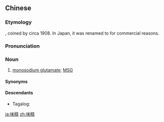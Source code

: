 ==Chinese==
{{zh-forms}}

===Etymology===
{{bor|zh|ja|-}} {{ja-r|味精|みせい}}, coined by {{w|Kikunae Ikeda}} circa 1908. In Japan, it was renamed to {{ja-r|味の素|あじのもと}} for commercial reasons.

===Pronunciation===
{{zh-pron
|m=wèijīng
|c=mei6 zing1
|j=vei3 jing1
|mn=qz,xm,zz:bī-cheng
|mn-t=bhi7 zêng1
|cat=n
}}

===Noun===
{{zh-noun}}

# [[monosodium glutamate]]; [[MSG]]

====Synonyms====
{{zh-dial}}

====Descendants====
* Tagalog: {{l|tl|betsin}}

{{zh-cat|Seasonings}}

[[ja:味精]]
[[zh:味精]]
